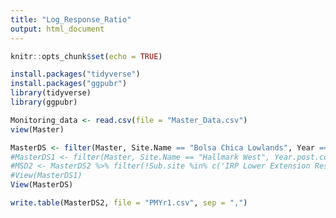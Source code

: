 ```yaml
---
title: "Log_Response_Ratio"
output: html_document
---
```


```r
knitr::opts_chunk$set(echo = TRUE)
```

```r
install.packages("tidyverse")
install.packages("ggpubr")
library(tidyverse)
library(ggpubr)
```

```r
Monitoring_data <- read.csv(file = "Master_Data.csv")
view(Master)
```


```r
MasterDS <- filter(Master, Site.Name == "Bolsa Chica Lowlands", Year == "2007")
#MasterDS1 <- filter(Master, Site.Name == "Hallmark West", Year.post.completion == "1")
#MSD2 <- MasterDS2 %>% filter(!Sub.site %in% c('IRP Lower Extension Restoration Site'))
#View(MasterDS1)
View(MasterDS)
```

```r
write.table(MasterDS2, file = "PMYr1.csv", sep = ",")
```

